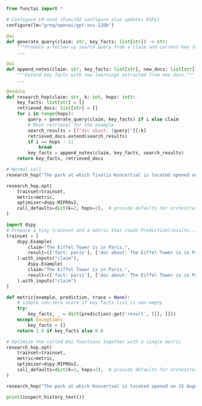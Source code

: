 
```python
from functai import *

# Configure LM once (FunctAI configure also updates DSPy)
configure(lm="groq/openai/gpt-oss-120b")

@ai
def generate_query(claim: str, key_facts: list[str]) -> str:
    """Produce a follow-up search query from a claim and current key facts."""
    ...

@ai
def append_notes(claim: str, key_facts: list[str], new_docs: list[str]) -> list[str]:
    """Extend key facts with new learnings extracted from new_docs."""
    ...

@module
def research_hop(claim: str, k: int, hops: int):
    key_facts: list[str] = []
    retrieved_docs: list[str] = []
    for i in range(hops):
        query = generate_query(claim, key_facts) if i else claim
        # Mock retrieval for the example
        search_results = [f"doc about: {query}"][:k]
        retrieved_docs.extend(search_results)
        if i == hops - 1:
            break
        key_facts = append_notes(claim, key_facts, search_results)
    return key_facts, retrieved_docs

# Normal call
research_hop("The park at which Tivolis Koncertsal is located opened on 15 August 1843", 4, 2)

research_hop.opt(
    trainset=trainset,
    metric=metric,
    optimizer=dspy.MIPROv2,
    call_defaults=dict(k=2, hops=2),  # provide defaults for orchestrator args during optimization
)
```

```python
import dspy
# Prepare a tiny trainset and a metric that reads Prediction(result=...)
trainset = [
    dspy.Example(
        claim="The Eiffel Tower is in Paris.",
        result=(['fact: paris'], ['doc about: The Eiffel Tower is in Paris.'])
    ).with_inputs("claim"),
        dspy.Example(
        claim="The Eiffel Tower is in Paris.",
        result=(['fact: paris'], ['doc about: The Eiffel Tower is in Paris.'])
    ).with_inputs("claim")
]

def metric(example, prediction, trace = None):
    # simple non-zero score if key facts list is non-empty
    try:
        key_facts, _ = dict(prediction).get('result', ([], []))
    except Exception:
        key_facts = []
    return 1.0 if key_facts else 0.0

# Optimize the called @ai functions together with a single metric
research_hop.opt(
    trainset=trainset,
    metric=metric,
    optimizer=dspy.MIPROv2,
    call_defaults=dict(k=2, hops=2),  # provide defaults for orchestrator args during optimization
)
```



```python
research_hop("The park at which Koncertsal is located opened on 15 August 1843", 4, 2)
```


```python
print(inspect_history_text())
```